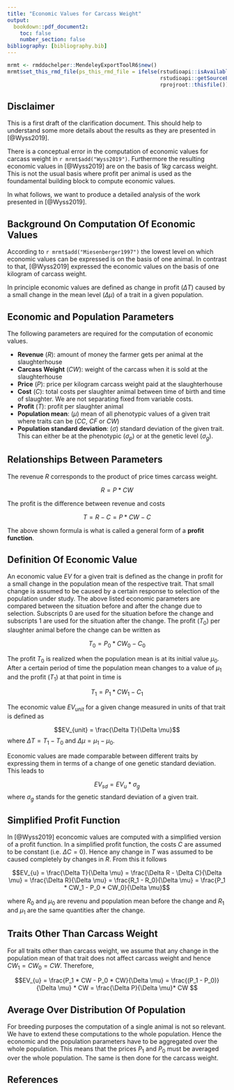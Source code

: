 ```yaml
---
title: "Economic Values for Carcass Weight"
output: 
  bookdown::pdf_document2:
    toc: false
    number_section: false
bibliography: [bibliography.bib]    
---
```


```r
mrmt <- rmddochelper::MendeleyExportToolR6$new()
mrmt$set_this_rmd_file(ps_this_rmd_file = ifelse(rstudioapi::isAvailable(),
                                                 rstudioapi::getSourceEditorContext(),
                                                 rprojroot::thisfile()))
```


## Disclaimer
This is a first draft of the clarification document. This should help to understand some more details about the results as they are presented in [@Wyss2019]. 

There is a conceptual error in the computation of economic values for carcass weight in `r mrmt$add("Wyss2019")`. Furthermore the resulting economic values in [@Wyss2019] are on the basis of $1 kg$ carcass weight. This is not the usual basis where profit per animal is used as the foundamental building block to compute economic values.

In what follows, we want to produce a detailed analysis of the work presented in [@Wyss2019].


## Background On Computation Of Economic Values
According to `r mrmt$add("Miesenberger1997")` the lowest level on which economic values can be expressed is on the basis of one animal. In contrast to that, [@Wyss2019] expressed the economic values on the basis of one kilogram of carcass weight. 

In principle economic values are defined as change in profit ($\Delta T$) caused by a small change in the mean level ($\Delta \mu$) of a trait in a given population. 


## Economic and Population Parameters
The following parameters are required for the computation of economic values. 

* __Revenue__ ($R$): amount of money the farmer gets per animal at the slaughterhouse
* __Carcass Weight__ ($CW$): weight of the carcass when it is sold at the slaughterhouse
* __Price__ ($P$): price per kilogram carcass weight paid at the slaughterhouse
* __Cost__ ($C$): total costs per slaughter animal between time of birth and time of slaughter. We are not separating fixed from variable costs.
* __Profit__ ($T$): profit per slaughter animal
* __Population mean__: ($\mu$) mean of all phenotypic values of a given trait where traits can be ($CC$, $CF$ or $CW$)
* __Population standard deviation__: ($\sigma$) standard deviation of the given trait. This can either be at the phenotypic ($\sigma_p$) or at the genetic level ($\sigma_g$).


## Relationships Between Parameters
The revenue $R$ corresponds to the product of price times carcass weight. 

$$R = P * CW$$

The profit is the difference between revenue and costs

$$T = R - C = P * CW - C$$

The above shown formula is what is called a general form of a __profit function__.


## Definition Of Economic Value
An economic value $EV$ for a given trait is defined as the change in profit for a small change in the population mean of the respective trait. That small change is assumed to be caused by a certain response to selection of the population under study. The above listed economic parameters are compared between the situation before and after the change due to selection. Subscripts $0$ are used for the situation before the change and subscripts $1$ are used for the situation after the change. The profit ($T_0$) per slaughter animal before the change can be written as 

$$T_0 = P_0 * CW_0 - C_0$$

The profit $T_0$ is realized when the population mean is at its initial value $\mu_0$. After a certain period of time the population mean changes to a value of $\mu_1$ and the profit ($T_1$) at that point in time is 

$$T_1 = P_1 * CW_1 - C_1$$

The economic value $EV_{unit}$ for a given change measured in units of that trait is defined as 

$$EV_{unit} = \frac{\Delta T}{\Delta \mu}$$
where $\Delta T = T_1 - T_0$ and $\Delta \mu = \mu_1 - \mu_0$. 

Economic values are made comparable between different traits by expressing them in terms of a change of one genetic standard deviation. This leads to 

$$EV_{sd} = EV_{u} * \sigma_g$$
where $\sigma_g$ stands for the genetic standard deviation of a given trait.


## Simplified Profit Function
In [@Wyss2019] econcomic values are computed with a simplified version of a profit function. In a simplified profit function, the costs $C$ are assumed to be constant (i.e. $\Delta C = 0$). Hence any change in $T$ was assumed to be caused completely by changes in $R$. From this it follows

$$EV_{u} = \frac{\Delta T}{\Delta \mu} = \frac{\Delta R - \Delta C}{\Delta \mu} = \frac{\Delta R}{\Delta \mu} = \frac{R_1 - R_0}{\Delta \mu} = \frac{P_1 * CW_1 - P_0 * CW_0}{\Delta \mu}$$

where $R_0$ and $\mu_0$ are revenu and population mean before the change and $R_1$ and $\mu_1$ are the same quantities after the change.


## Traits Other Than Carcass Weight
For all traits other than carcass weight, we assume that any change in the population mean of that trait does not affect carcass weight and hence $CW_1 = CW_0 = CW$. Therefore, 

$$EV_{u} = \frac{P_1 * CW - P_0 * CW}{\Delta \mu} = \frac{(P_1 - P_0)}{\Delta \mu} * CW = \frac{\Delta P}{\Delta \mu}* CW $$


## Average Over Distribution Of Population
For breeding purposes the computation of a single animal is not so relevant. We have to extend these computations to the whole population. Hence the economic and the population parameters have to be aggregated over the whole population. This means that the prices $P_1$ and $P_0$ must be averaged over the whole population. The same is then done for the carcass weight.




## References